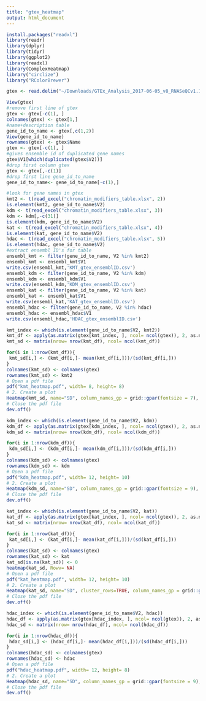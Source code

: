 ```yaml
---
title: "gtex_heatmap"
output: html_document
---
```

```r
install.packages("readxl")
library(readr)
library(dplyr)
library(tidyr)
library(ggplot2)
library(readxl)
library(ComplexHeatmap)
library("circlize")
library("RColorBrewer")

```
```r
gtex <- read.delim("~/Downloads/GTEx_Analysis_2017-06-05_v8_RNASeQCv1.1.9_gene_median_tpm.gct", header=FALSE, comment.char="#")
```
```r
View(gtex)
#remove first line of gtex
gtex <- gtex[-c(1), ]
colnames(gtex) <- gtex[1,]
#name+description table
gene_id_to_name <- gtex[,c(1,2)]
View(gene_id_to_name)
rownames(gtex) <- gtex$Name
gtex <- gtex[-c(1), ]
#gives ensemble id of duplicated gene names
gtex$V1[which(duplicated(gtex$V2))]
#drop first column gtex
gtex <- gtex[,-c(1)]
#drop first line gene_id_to_name
gene_id_to_name<- gene_id_to_name[-c(1),]
```
```r
#look for gene names in gtex
kmt2 <- t(read_excel("chromatin_modifiers_table.xlsx", 2))
is.element(kmt2, gene_id_to_name$V2)
kdm <- t(read_excel("chromatin_modifiers_table.xlsx", 3))
kdm <- kdm[,-c(31)]
is.element(kdm, gene_id_to_name$V2)
kat <- t(read_excel("chromatin_modifiers_table.xlsx", 4))
is.element(kat, gene_id_to_name$V2)
hdac <- t(read_excel("chromatin_modifiers_table.xlsx", 5))
is.element(hdac, gene_id_to_name$V2)
#extract ensembl ID's for table
ensembl_kmt <- filter(gene_id_to_name, V2 %in% kmt2) 
ensembl_kmt <- ensembl_kmt$V1
write.csv(ensembl_kmt,'KMT_gtex_ensemblID.csv')
ensembl_kdm <- filter(gene_id_to_name, V2 %in% kdm) 
ensembl_kdm <- ensembl_kdm$V1
write.csv(ensembl_kdm,'KDM_gtex_ensemblID.csv')
ensembl_kat <- filter(gene_id_to_name, V2 %in% kat) 
ensembl_kat <- ensembl_kat$V1
write.csv(ensembl_kat,'KAT_gtex_ensemblID.csv')
ensembl_hdac <- filter(gene_id_to_name, V2 %in% hdac) 
ensembl_hdac <- ensembl_hdac$V1
write.csv(ensembl_hdac,'HDAC_gtex_ensemblID.csv')

```

```r

kmt_index <- which(is.element(gene_id_to_name$V2, kmt2))
kmt_df <- apply(as.matrix(gtex[kmt_index, ], ncol= ncol(gtex)), 2, as.numeric)
kmt_sd <- matrix(nrow= nrow(kmt_df), ncol= ncol(kmt_df))

for(i in 1:nrow(kmt_df)){
 kmt_sd[i,] <- (kmt_df[i,]- mean(kmt_df[i,]))/(sd(kmt_df[i,]))
}
colnames(kmt_sd) <- colnames(gtex)
rownames(kmt_sd) <- kmt2
# Open a pdf file
pdf("kmt_heatmap.pdf", width= 8, height= 8) 
# 2. Create a plot
Heatmap(kmt_sd, name="SD", column_names_gp = grid::gpar(fontsize = 7), row_names_gp = grid::gpar(fontsize = 6), width = unit(12, "cm"), height = unit(8, "cm"))
# Close the pdf file
dev.off() 

```


```r
kdm_index <- which(is.element(gene_id_to_name$V2, kdm))
kdm_df <- apply(as.matrix(gtex[kdm_index, ], ncol= ncol(gtex)), 2, as.numeric)
kdm_sd <- matrix(nrow= nrow(kdm_df), ncol= ncol(kdm_df))

for(i in 1:nrow(kdm_df)){
 kdm_sd[i,] <- (kdm_df[i,]- mean(kdm_df[i,]))/(sd(kdm_df[i,]))
}
colnames(kdm_sd) <- colnames(gtex)
rownames(kdm_sd) <- kdm
# Open a pdf file
pdf("kdm_heatmap.pdf", width= 12, height= 10) 
# 2. Create a plot
Heatmap(kdm_sd, name="SD", column_names_gp = grid::gpar(fontsize = 9), width = unit(18, "cm"), height = unit(12, "cm"))
# Close the pdf file
dev.off() 
```

```r
kat_index <- which(is.element(gene_id_to_name$V2, kat))
kat_df <- apply(as.matrix(gtex[kat_index, ], ncol= ncol(gtex)), 2, as.numeric)
kat_sd <- matrix(nrow= nrow(kat_df), ncol= ncol(kat_df))

for(i in 1:nrow(kat_df)){
 kat_sd[i,] <- (kat_df[i,]- mean(kat_df[i,]))/(sd(kat_df[i,]))
}
colnames(kat_sd) <- colnames(gtex)
rownames(kat_sd) <- kat
kat_sd[is.na(kat_sd)] <- 0
heatmap(kat_sd, Rowv= NA)
# Open a pdf file
pdf("kat_heatmap.pdf", width= 12, height= 10) 
# 2. Create a plot
Heatmap(kat_sd, name="SD", cluster_rows=TRUE, column_names_gp = grid::gpar(fontsize = 9), width = unit(18, "cm"), height = unit(10, "cm"))
# Close the pdf file
dev.off() 

```
```r
hdac_index <- which(is.element(gene_id_to_name$V2, hdac))
hdac_df <- apply(as.matrix(gtex[hdac_index, ], ncol= ncol(gtex)), 2, as.numeric)
hdac_sd <- matrix(nrow= nrow(hdac_df), ncol= ncol(hdac_df))

for(i in 1:nrow(hdac_df)){
 hdac_sd[i,] <- (hdac_df[i,]- mean(hdac_df[i,]))/(sd(hdac_df[i,]))
}
colnames(hdac_sd) <- colnames(gtex)
rownames(hdac_sd) <- hdac
# Open a pdf file
pdf("hdac_heatmap.pdf", width= 12, height= 8) 
# 2. Create a plot
Heatmap(hdac_sd, name="SD", column_names_gp = grid::gpar(fontsize = 9), width = unit(20, "cm"), height = unit(8, "cm"))
# Close the pdf file
dev.off() 


```





